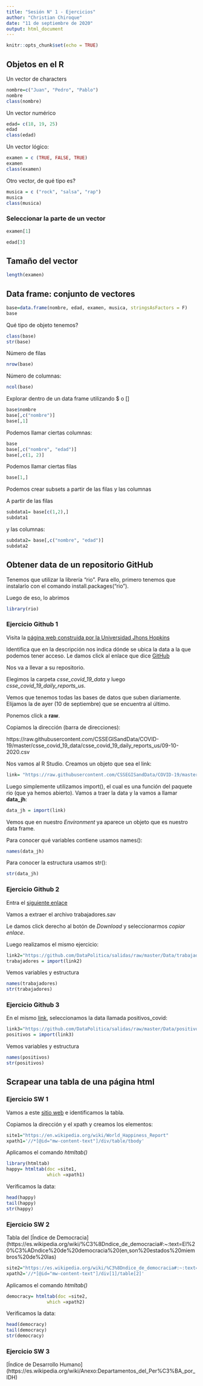 ```yaml
---
title: "Sesión N° 1 - Ejercicios"
author: "Christian Chiroque"
date: "11 de septiembre de 2020"
output: html_document
---
```


```r
knitr::opts_chunk$set(echo = TRUE)
```

## Objetos en el R 

Un vector de characters

```r
nombre=c("Juan", "Pedro", "Pablo")
nombre
class(nombre)
```

Un vector numérico

```r
edad= c(18, 19, 25)
edad
class(edad)
```

Un vector lógico:

```r
examen = c (TRUE, FALSE, TRUE)
examen
class(examen)
```

Otro vector, de qué tipo es?

```r
musica = c ("rock", "salsa", "rap")
musica
class(musica)
```

### Seleccionar la parte de un vector

```r
examen[1]
```

```r
edad[3]
```

## Tamaño del vector

```r
length(examen)
```


## Data frame: conjunto de vectores

```r
base=data.frame(nombre, edad, examen, musica, stringsAsFactors = F)
base
```

Qué tipo de objeto tenemos?

```r
class(base)
str(base)
```

Número de filas

```r
nrow(base)
```

Número de columnas:

```r
ncol(base) 
```

Explorar dentro de un data frame utilizando $ o [] 

```r
base$nombre
base[,c("nombre")]
base[,1]
```

Podemos llamar ciertas columnas:

```r
base
base[,c("nombre", "edad")]
base[,c(1, 2)]
```

Podemos llamar ciertas filas

```r
base[1,]
```

Podemos crear subsets a partir de las filas y las columnas

A partir de las filas

```r
subdata1= base[c(1,2),]
subdata1
```

y las columnas:

```r
subdata2= base[,c("nombre", "edad")]
subdata2
```


## Obtener data de un repositorio GitHub

Tenemos que utilizar la librería "rio". Para ello, primero tenemos que instalarlo con el comando install.packages("rio").

Luego de eso, lo abrimos

```r
library(rio)
```

### Ejercicio Github 1 

Visita la [página web construida por la Universidad Jhons Hopkins](https://gisanddata.maps.arcgis.com/apps/opsdashboard/index.html#/bda7594740fd40299423467b48e9ecf6)

Identifica que en la descripción nos indica dónde se ubica la data a la que podemos tener acceso. Le damos click al enlace que dice [GitHub](https://github.com/CSSEGISandData/COVID-19)

Nos va a llevar a su repositorio. 

Elegimos la carpeta *csse_covid_19_data* y luego *csse_covid_19_daily_reports_us*.

Vemos que tenemos todas las bases de datos que suben diariamente. Elijamos la de ayer (10 de septiembre) que se encuentra al último.

Ponemos click a **raw**.

Copiamos la dirección (barra de direcciones):

https://raw.githubusercontent.com/CSSEGISandData/COVID-19/master/csse_covid_19_data/csse_covid_19_daily_reports_us/09-10-2020.csv

Nos vamos al R Studio. Creamos un objeto que sea el link:

```r
link= "https://raw.githubusercontent.com/CSSEGISandData/COVID-19/master/csse_covid_19_data/csse_covid_19_daily_reports_us/09-10-2020.csv"
```

Luego simplemente utilizamos import(), el cual es una función del paquete rio (que ya hemos abierto). Vamos a traer la data y la vamos a llamar **data_jh**:

```r
data_jh = import(link)
```

Vemos que en nuestro *Environment* ya aparece un objeto que es nuestro data frame. 

Para conocer qué variables contiene usamos names():

```r
names(data_jh)
```

Para conocer la estructura usamos str():
```r
str(data_jh)
```


### Ejercicio Github 2 

Entra el [siguiente enlace](https://github.com/DataPolitica/salidas/tree/master/Data)

Vamos a extraer el archivo trabajadores.sav

Le damos click derecho al botón de *Download* y seleccionarmos *copiar enlace*.

Luego realizamos el mismo ejercicio:

```r
link2="https://github.com/DataPolitica/salidas/raw/master/Data/trabajadores.sav"
trabajadores = import(link2)
```

Vemos variables y estructura

```r
names(trabajadores)
str(trabajadores)
```


### Ejercicio Github 3

En el mismo [link](https://github.com/DataPolitica/salidas/tree/master/Data), seleccionamos la data llamada positivos_covid:

```r
link3="https://github.com/DataPolitica/salidas/raw/master/Data/positivos_covid.csv"
positivos = import(link3)
```

Vemos variables y estructura

```r
names(positivos)
str(positivos)
```


## Scrapear una tabla de una página html

### Ejercicio SW 1

Vamos a este [sitio web](https://en.wikipedia.org/wiki/World_Happiness_Report) e identificamos la tabla.

Copiamos la dirección y el xpath y creamos los elementos:

```r
site1="https://en.wikipedia.org/wiki/World_Happiness_Report"
xpath1='//*[@id="mw-content-text"]/div/table/tbody'
```

Aplicamos el comando *htmltab()*

```r
library(htmltab)
happy= htmltab(doc =site1,
               which =xpath1)
```

Verificamos la data:

```r
head(happy)
tail(happy)
str(happy)
```

### Ejercicio SW 2

Tabla del [Índice de Democracia](https://es.wikipedia.org/wiki/%C3%8Dndice_de_democracia#:~:text=El%20%C3%ADndice%20de%20democracia%20(en,son%20estados%20miembros%20de%20las)

```r
site2="https://es.wikipedia.org/wiki/%C3%8Dndice_de_democracia#:~:text=El%20%C3%ADndice%20de%20democracia%20(en,son%20estados%20miembros%20de%20las"
xpath2='//*[@id="mw-content-text"]/div[1]/table[2]'
```

Aplicamos el comando *htmltab()*

```r
democracy= htmltab(doc =site2,
               which =xpath2)
```

Verificamos la data:

```r
head(democracy)
tail(democracy)
str(democracy)
```

### Ejercicio SW 3

[Índice de Desarrollo Humano] (https://es.wikipedia.org/wiki/Anexo:Departamentos_del_Per%C3%BA_por_IDH)


